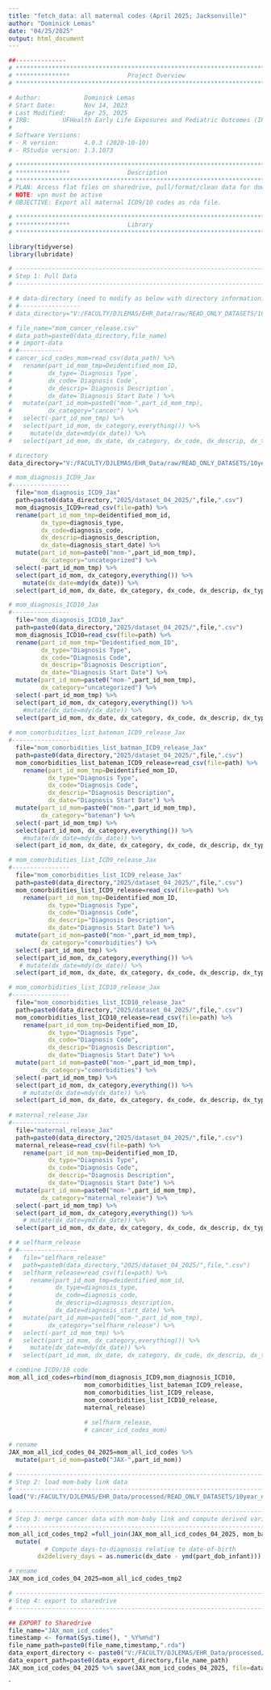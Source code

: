 ```yaml
---
title: "fetch_data: all maternal codes (April 2025; Jacksonville)"
author: "Dominick Lemas"
date: "04/25/2025"
output: html_document
---
```


```r
##-------------- 
# **************************************************************************** #
# ***************                Project Overview              
# **************************************************************************** #

# Author:            Dominick Lemas
# Start Date:        Nov 14, 2023 
# Last Modified:     Apr 25, 2025  
# IRB:         UFHealth Early Life Exposures and Pediatric Outcomes (IRB201601899) 
#
# Software Versions:
# - R version:       4.0.3 (2020-10-10)
# - RStudio version: 1.3.1073

# **************************************************************************** #
# ***************                Description                   
# **************************************************************************** #
# PLAN: Access flat files on sharedrive, pull/format/clean data for downstream.
# NOTE: vpn must be active
# OBJECTIVE: Export all maternal ICD9/10 codes as rda file.

# **************************************************************************** #
# ***************                Library                       
# **************************************************************************** #

library(tidyverse)
library(lubridate)

```

```r

# ----------------------------------------------------------------------- #
# Step 1: Pull Data
# ----------------------------------------------------------------------- #

# # data-directory (need to modify as below with directory information)
# #-----------------
# data_directory="V:/FACULTY/DJLEMAS/EHR_Data/raw/READ_ONLY_DATASETS/10year_data/2025/dataset_04_2025/"

# file_name="mom_cancer_release.csv"
# data_path=paste0(data_directory,file_name)
# # import-data
# #------------
# cancer_icd_codes_mom=read_csv(data_path) %>%
#   rename(part_id_mom_tmp=Deidentified_mom_ID,
#          dx_type=`Diagnosis Type`,
#          dx_code=`Diagnosis Code`,
#          dx_descrip=`Diagnosis Description`,
#          dx_date=`Diagnosis Start Date`) %>%
#   mutate(part_id_mom=paste0("mom-",part_id_mom_tmp),
#          dx_category="cancer") %>%
#   select(-part_id_mom_tmp) %>% 
#   select(part_id_mom, dx_category,everything()) %>%
#     mutate(dx_date=mdy(dx_date)) %>%
#   select(part_id_mom, dx_date, dx_category, dx_code, dx_descrip, dx_type)

# directory
data_directory="V:/FACULTY/DJLEMAS/EHR_Data/raw/READ_ONLY_DATASETS/10year_data/"

# mom_diagnosis_ICD9_Jax
#----------------
  file="mom_diagnosis_ICD9_Jax"
  path=paste0(data_directory,"2025/dataset_04_2025/",file,".csv")
  mom_diagnosis_ICD9=read_csv(file=path) %>%
  rename(part_id_mom_tmp=deidentified_mom_id,
         dx_type=diagnosis_type,
         dx_code=diagnosis_code,
         dx_descrip=diagnosis_description,
         dx_date=diagnosis_start_date) %>%
  mutate(part_id_mom=paste0("mom-",part_id_mom_tmp),
         dx_category="uncategorized") %>%
  select(-part_id_mom_tmp) %>% 
  select(part_id_mom, dx_category,everything()) %>%
    mutate(dx_date=mdy(dx_date)) %>%
  select(part_id_mom, dx_date, dx_category, dx_code, dx_descrip, dx_type)

# mom_diagnosis_ICD10_Jax
#----------------
  file="mom_diagnosis_ICD10_Jax"
  path=paste0(data_directory,"2025/dataset_04_2025/",file,".csv")
  mom_diagnosis_ICD10=read_csv(file=path) %>%
  rename(part_id_mom_tmp="Deidentified_mom_ID",
         dx_type="Diagnosis Type",
         dx_code="Diagnosis Code",
         dx_descrip="Diagnosis Description",
         dx_date="Diagnosis Start Date") %>%
  mutate(part_id_mom=paste0("mom-",part_id_mom_tmp),
         dx_category="uncategorized") %>%
  select(-part_id_mom_tmp) %>% 
  select(part_id_mom, dx_category,everything()) %>%
    #mutate(dx_date=mdy(dx_date)) %>%
  select(part_id_mom, dx_date, dx_category, dx_code, dx_descrip, dx_type)
  
# mom_comorbidities_list_bateman_ICD9_release_Jax
#----------------
  file="mom_comorbidities_list_batman_ICD9_release_Jax"
  path=paste0(data_directory,"2025/dataset_04_2025/",file,".csv")
  mom_comorbidities_list_bateman_ICD9_release=read_csv(file=path) %>%
    rename(part_id_mom_tmp=Deidentified_mom_ID,
           dx_type="Diagnosis Type",
           dx_code="Diagnosis Code",
           dx_descrip="Diagnosis Description",
           dx_date="Diagnosis Start Date") %>%
  mutate(part_id_mom=paste0("mom-",part_id_mom_tmp),
         dx_category="bateman") %>%
  select(-part_id_mom_tmp) %>% 
  select(part_id_mom, dx_category,everything()) %>%
    #mutate(dx_date=mdy(dx_date)) %>%
  select(part_id_mom, dx_date, dx_category, dx_code, dx_descrip, dx_type)

# mom_comorbidities_list_ICD9_release_Jax
#----------------
  file="mom_comorbidities_list_ICD9_release_Jax"
  path=paste0(data_directory,"2025/dataset_04_2025/",file,".csv")
  mom_comorbidities_list_ICD9_release=read_csv(file=path) %>%
    rename(part_id_mom_tmp=Deidentified_mom_ID,
           dx_type="Diagnosis Type",
           dx_code="Diagnosis Code",
           dx_descrip="Diagnosis Description",
           dx_date="Diagnosis Start Date") %>%
  mutate(part_id_mom=paste0("mom-",part_id_mom_tmp),
         dx_category="comorbidities") %>%
  select(-part_id_mom_tmp) %>% 
  select(part_id_mom, dx_category,everything()) %>%
   # mutate(dx_date=mdy(dx_date)) %>%
  select(part_id_mom, dx_date, dx_category, dx_code, dx_descrip, dx_type)

# mom_comorbidities_list_ICD10_release_Jax
#----------------
  file="mom_comorbidities_list_ICD10_release_Jax"
  path=paste0(data_directory,"2025/dataset_04_2025/",file,".csv")
  mom_comorbidities_list_ICD10_release=read_csv(file=path) %>%
    rename(part_id_mom_tmp=Deidentified_mom_ID,
           dx_type="Diagnosis Type",
           dx_code="Diagnosis Code",
           dx_descrip="Diagnosis Description",
           dx_date="Diagnosis Start Date") %>%
  mutate(part_id_mom=paste0("mom-",part_id_mom_tmp),
         dx_category="comorbidities") %>%
  select(-part_id_mom_tmp) %>% 
  select(part_id_mom, dx_category,everything()) %>%
    # mutate(dx_date=mdy(dx_date)) %>%
  select(part_id_mom, dx_date, dx_category, dx_code, dx_descrip, dx_type)
  
# maternal_release_Jax
#----------------
  file="maternal_release_Jax"
  path=paste0(data_directory,"2025/dataset_04_2025/",file,".csv")
  maternal_release=read_csv(file=path) %>%
    rename(part_id_mom_tmp=Deidentified_mom_ID,
           dx_type="Diagnosis Type",
           dx_code="Diagnosis Code",
           dx_descrip="Diagnosis Description",
           dx_date="Diagnosis Start Date") %>%
  mutate(part_id_mom=paste0("mom-",part_id_mom_tmp),
         dx_category="maternal_release") %>%
  select(-part_id_mom_tmp) %>% 
  select(part_id_mom, dx_category,everything()) %>%
    # mutate(dx_date=ymd(dx_date)) %>%
  select(part_id_mom, dx_date, dx_category, dx_code, dx_descrip, dx_type)

# # selfharm_release
# #----------------
#   file="selfharm_release"
#   path=paste0(data_directory,"2025/dataset_04_2025/",file,".csv")
#   selfharm_release=read_csv(file=path) %>%
#     rename(part_id_mom_tmp=deidentified_mom_id,
#            dx_type=diagnosis_type,
#            dx_code=diagnosis_code,
#            dx_descrip=diagnosis_description,
#            dx_date=diagnosis_start_date) %>%
#   mutate(part_id_mom=paste0("mom-",part_id_mom_tmp),
#          dx_category="selfharm_release") %>%
#   select(-part_id_mom_tmp) %>% 
#   select(part_id_mom, dx_category,everything()) %>%
#     mutate(dx_date=mdy(dx_date)) %>%
#   select(part_id_mom, dx_date, dx_category, dx_code, dx_descrip, dx_type)

# combine ICD9/10 code
mom_all_icd_codes=rbind(mom_diagnosis_ICD9,mom_diagnosis_ICD10,
                     mom_comorbidities_list_bateman_ICD9_release,
                     mom_comorbidities_list_ICD9_release,
                     mom_comorbidities_list_ICD10_release,
                     maternal_release) 
  
                     # selfharm_release,
                     # cancer_icd_codes_mom)

# rename
JAX_mom_all_icd_codes_04_2025=mom_all_icd_codes %>%
  mutate(part_id_mom=paste0("JAX-",part_id_mom))

```

```r

# ----------------------------------------------------------------------- #
# Step 2: load mom-baby link data
# ----------------------------------------------------------------------- #
load("V:/FACULTY/DJLEMAS/EHR_Data/processed/READ_ONLY_DATASETS/10year_data/mom_baby_link_ALL_20250418.rda")

# ----------------------------------------------------------------------- #
# Step 3: merge cancer data with mom-baby link and compute derived variables
# ----------------------------------------------------------------------- #
mom_all_icd_codes_tmp2 =full_join(JAX_mom_all_icd_codes_04_2025, mom_baby_link_ALL, by = "part_id_mom") %>%
  mutate(
          # Compute days-to-diagnosis relative to date-of-birth
        dx2delivery_days = as.numeric(dx_date - ymd(part_dob_infant))) 

# rename
JAX_mom_icd_codes_04_2025=mom_all_icd_codes_tmp2
```

```r

# ----------------------------------------------------------------------- #
# Step 4: export to sharedrive
# ----------------------------------------------------------------------- #

## EXPORT to Sharedrive
file_name="JAX_mom_icd_codes"
timestamp <- format(Sys.time(), "_%Y%m%d")
file_name_path=paste0(file_name,timestamp,".rda")
data_export_directory <- paste0("V:/FACULTY/DJLEMAS/EHR_Data/processed/READ_ONLY_DATASETS/10year_data/JAX/")
data_export_path=paste0(data_export_directory,file_name_path)
JAX_mom_icd_codes_04_2025 %>% save(JAX_mom_icd_codes_04_2025, file=data_export_path)
```

`

